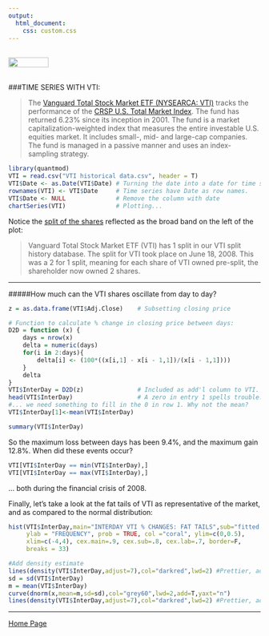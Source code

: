 ```yaml
---
output: 
  html_document:
    css: custom.css
---
```


<br>
<a href="http://rinterested.github.io/statistics/index.html">
<img HEIGHT="20" WIDTH="80" src="https://cloud.githubusercontent.com/assets/9312897/10556783/a27a26fa-745c-11e5-9b1a-2d5bd737387a.PNG"></a>
<br><br>

###TIME SERIES WITH VTI:
<br>

>The [Vanguard Total Stock Market ETF (NYSEARCA: VTI)](http://www.investopedia.com/articles/investing/122315/vti-vanguard-total-stock-market-etf.asp) tracks the performance of the [CRSP U.S. Total Market Index](http://www.crsp.com/products/investment-products/crsp-us-total-market-index). The fund has returned 6.23% since its inception in 2001. The fund is a market capitalization-weighted index that measures the entire investable U.S. equities market. It includes small-, mid- and large-cap companies. The fund is managed in a passive manner and uses an index-sampling strategy.


```r
library(quantmod)
VTI = read.csv("VTI historical data.csv", header = T)
VTI$Date <- as.Date(VTI$Date) # Turning the date into a date for time series.
rownames(VTI) <- VTI$Date     # Time series have Date as row names.
VTI$Date <- NULL              # Remove the column with date
chartSeries(VTI)              # Plotting...
```

Notice the [split of the shares](https://www.splithistory.com/vti/) reflected as the broad band on the left of the plot:

>Vanguard Total Stock Market ETF (VTI) has 1 split in our VTI split history database. The split for VTI took place on June 18, 2008. This was a 2 for 1 split, meaning for each share of VTI owned pre-split, the shareholder now owned 2 shares.

---

#####How much can the VTI shares oscillate from day to day?

```r
z = as.data.frame(VTI$Adj.Close)    # Subsetting closing price

# Function to calculate % change in closing price between days:
D2D = function (x) {              
    days = nrow(x)
    delta = numeric(days)
    for(i in 2:days){
        delta[i] <- (100*((x[i,1] - x[i - 1,1])/(x[i - 1,1])))
    }
    delta
}
VTI$InterDay = D2D(z)               # Included as add'l column to VTI.
head(VTI$InterDay)                  # A zero in entry 1 spells trouble...
#... we need something to fill in the 0 in row 1. Why not the mean?
VTI$InterDay[1]<-mean(VTI$InterDay) 

summary(VTI$InterDay)
```

So the maximum loss between days has been $9.4\%$, and the maximum gain $12.8\%$. When did these events occur?

```r
VTI[VTI$InterDay == min(VTI$InterDay),]
VTI[VTI$InterDay == max(VTI$InterDay),]
```

... both during the financial crisis of 2008.

Finally, let's take a look at the fat tails of VTI as representative of the market, and as compared to the normal distribution:

```r
hist(VTI$InterDay,main="INTERDAY VTI % CHANGES: FAT TAILS",sub="fitted normal (in purple); pdf estimate (in blue)",xlab = "PERCENTAGE CHANGE FROM DAY TO DAY",
     ylab = "FREQUENCY", prob = TRUE, col ="coral", ylim=c(0,0.5),
     xlim=c(-4,4), cex.main=.9, cex.sub=.8, cex.lab=.7, border=F,
     breaks = 33)

#Add density estimate
lines(density(VTI$InterDay,adjust=7),col="darkred",lwd=2) #Prettier, adjusted pdf estimate
sd = sd(VTI$InterDay)
m = mean(VTI$InterDay)
curve(dnorm(x,mean=m,sd=sd),col="grey60",lwd=2,add=T,yaxt="n")
lines(density(VTI$InterDay,adjust=7),col="darkred",lwd=2) #Prettier, adjusted pdf estimate


```

---

<a href="http://rinterested.github.io/statistics/index.html">Home Page</a>
